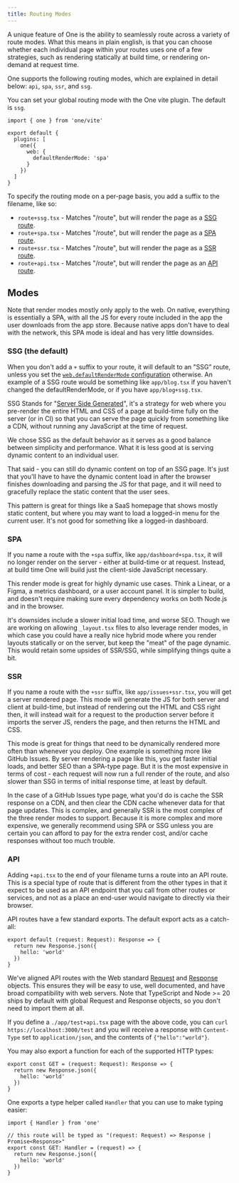 ```yaml
---
title: Routing Modes
---
```


A unique feature of One is the ability to seamlessly route across a variety of route modes. What this means in plain english, is that you can choose whether each individual page within your routes uses one of a few strategies, such as rendering statically at build time, or rendering on-demand at request time.

One supports the following routing modes, which are explained in detail below: `api`, `spa`, `ssr`, and `ssg`.

You can set your global routing mode with the One vite plugin. The default is `ssg`.

```tsx fileName=vite.config.ts
import { one } from 'one/vite'

export default {
  plugins: [
    one({
      web: {
        defaultRenderMode: 'spa'
      }
    })
  ]
}
```

To specify the routing mode on a per-page basis, you add a suffix to the filename, like so:

- `route+ssg.tsx` - Matches "/route", but will render the page as a [SSG route](#ssg-the-default).
- `route+spa.tsx` - Matches "/route", but will render the page as a [SPA route](#spa).
- `route+ssr.tsx` - Matches "/route", but will render the page as a [SSR route](#ssr).
- `route+api.tsx` - Matches "/route", but will render the page as an [API route](#api).

## Modes

Note that render modes mostly only apply to the web. On native, everything is essentially a SPA, with all the JS for every route included in the app the user downloads from the app store. Because native apps don't have to deal with the network, this SPA mode is ideal and has very little downsides.

### SSG (the default)

When you don't add a `+` suffix to your route, it will default to an "SSG" route, unless you set the [`web.defaultRenderMode` configuration](/docs/configuration#defaultrendermode) otherwise. An example of a SSG route would be something like `app/blog.tsx` if you haven't changed the defaultRenderMode, or if you have `app/blog+ssg.tsx`.

SSG Stands for "[Server Side Generated](https://www.smashingmagazine.com/2020/07/differences-static-generated-sites-server-side-rendered-apps/)", it's a strategy for web where you pre-render the entire HTML and CSS of a page at build-time fully on the server (or in CI) so that you can serve the page quickly from something like a CDN, without running any JavaScript at the time of request.

We chose SSG as the default behavior as it serves as a good balance between simplicity and performance. What it is less good at is serving dynamic content to an individual user.

That said - you can still do dynamic content on top of an SSG page. It's just that you'll have to have the dynamic content load in after the browser finishes downloading and parsing the JS for that page, and it will need to gracefully replace the static content that the user sees.

This pattern is great for things like a SaaS homepage that shows mostly static content, but where you may want to load a logged-in menu for the current user. It's not good for something like a logged-in dashboard.

### SPA

If you name a route with the `+spa` suffix, like `app/dashboard+spa.tsx`, it will no longer render on the server - either at build-time or at request. Instead, at build time One will build just the client-side JavaScript necessary.

This render mode is great for highly dynamic use cases. Think a Linear, or a Figma, a metrics dashboard, or a user account panel. It is simpler to build, and doesn't require making sure every dependency works on both Node.js and in the browser.

It's downsides include a slower initial load time, and worse SEO. Though we are working on allowing `_layout.tsx` files to also leverage render modes, in which case you could have a really nice hybrid mode where you render layouts statically or on the server, but keep the "meat" of the page dynamic. This would retain some upsides of SSR/SSG, while simplifying things quite a bit.


### SSR

If you name a route with the `+ssr` suffix, like `app/issues+ssr.tsx`, you will get a server rendered page. This mode will generate the JS for both server and client at build-time, but instead of rendering out the HTML and CSS right then, it will instead wait for a request to the production server before it imports the server JS, renders the page, and then returns the HTML and CSS.

This mode is great for things that need to be dynamically rendered more often than whenever you deploy. One example is something more like GitHub Issues. By server rendering a page like this, you get faster initial loads, and better SEO than a SPA-type page. But it is the most expensive in terms of cost - each request will now run a full render of the route, and also slower than SSG in terms of initial response time, at least by default.

In the case of a GitHub Issues type page, what you'd do is cache the SSR response on a CDN, and then clear the CDN cache whenever data for that page updates. This is complex, and generally SSR is the most complex of the three render modes to support. Because it is more complex and more expensive, we generally recommend using SPA or SSG unless you are certain you can afford to pay for the extra render cost, and/or cache responses without too much trouble.

### API

Adding `+api.tsx` to the end of your filename turns a route into an API route. This is a special type of route that is different from the other types in that it expect to be used as an API endpoint that you call from other routes or services, and not as a place an end-user would navigate to directly via their browser.

API routes have a few standard exports. The default export acts as a catch-all:

```tsx
export default (request: Request): Response => {
  return new Response.json({
    hello: 'world'
  })
}
```

We've aligned API routes with the Web standard [Request](https://developer.mozilla.org/en-US/docs/Web/API/Request) and [Response](https://developer.mozilla.org/en-US/docs/Web/API/Response) objects. This ensures they will be easy to use, well documented, and have broad compatibility with web servers. Note that TypeScript and Node >= 20 ships by default with global Request and Response objects, so you don't need to import them at all.

If you define a `./app/test+api.tsx` page with the above code, you can `curl https://localhost:3000/test` and you will receive a response with `Content-Type` set to `application/json`, and the contents of `{"hello":"world"}`.

You may also export a function for each of the supported HTTP types:

```tsx
export const GET = (request: Request): Response => {
  return new Response.json({
    hello: 'world'
  })
}
```

One exports a type helper called `Handler` that you can use to make typing easier:

```tsx
import { Handler } from 'one'

// this route will be typed as "(request: Request) => Response | Promise<Response>"
export const GET: Handler = (request) => {
  return new Response.json({
    hello: 'world'
  })
}
```
